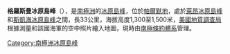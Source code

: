 {{coord|74|55|S|72|40|W|source:GNIS|display=title}}

'''格羅斯曼冰原島峰'''（{{lang-en|Grossman Nunataks}}），是[[南極洲|南極洲]]的[[冰原島峰|冰原島峰]]，位於[[帕爾默地|帕爾默地]]，處於[[萊昂冰原島峰|萊昂冰原島峰]]和[[斯凱海冰原島峰|斯凱海冰原島峰]]之間，長33公里，海拔高度1,300至1,500米，[[美國地質調查局|美國地質調查局]]根據測量和該國海軍的空中照片繪入地圖，現時由[[南極條約體系|南極條約體系]]管理。

{{Antarctica-geo-stub}}
[[Category:南極洲冰原島峰|Category:南極洲冰原島峰]]